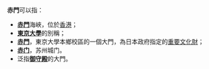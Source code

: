 '''赤門'''可以指：
* '''[[赤門_(香港)|赤門]]'''海峽，位於[[香港|香港]]；
* '''[[東京大學|東京大學]]'''的別稱；
* '''[[赤門_(東京大學)|赤門]]'''，東京大學本鄉校區的一個大門，為日本政府指定的[[重要文化財|重要文化財]]；
* '''[[赤门_(苏州)|赤门]]'''，苏州城门。
* 泛指'''[[御守殿|御守殿]]'''的大門。

{{disambig|Cat=二字亞洲相關消歧義}}